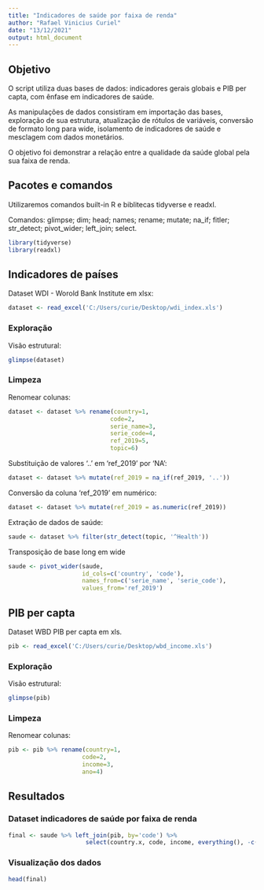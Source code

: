```yaml
---
title: "Indicadores de saúde por faixa de renda"
author: "Rafael Vinicius Curiel"
date: "13/12/2021"
output: html_document
---
```



## Objetivo

O script utiliza duas bases de dados: indicadores gerais globais e PIB per capta, com ênfase
em indicadores de saúde. 

As manipulações de dados consistiram em importação das bases, exploração de sua estrutura, 
atualização de rótulos de variáveis, conversão de formato long para wide, isolamento de 
indicadores de saúde e mesclagem com dados monetários.

O objetivo foi demonstrar a relação entre a qualidade da saúde global pela sua faixa de renda.



## Pacotes e comandos

Utilizaremos comandos built-in R e biblitecas tidyverse e readxl.

Comandos:
    glimpse; dim; head; names; rename; mutate; na_if; fitler; str_detect;
    pivot_wider; left_join; select.

```r
library(tidyverse)
library(readxl)
```



## Indicadores de países

Dataset WDI - Worold Bank Institute em xlsx:
```r
dataset <- read_excel('C:/Users/curie/Desktop/wdi_index.xls')
```



### Exploração

Visão estrutural:
```r
glimpse(dataset)
```



### Limpeza

Renomear colunas:
```r
dataset <- dataset %>% rename(country=1,
                             code=2,
                             serie_name=3,
                             serie_code=4,
                             ref_2019=5,
                             topic=6)
```


Substituição de valores '..' em 'ref_2019' por 'NA':
```r
dataset <- dataset %>% mutate(ref_2019 = na_if(ref_2019, '..'))
```


Conversão da coluna 'ref_2019' em numérico:
```r
dataset <- dataset %>% mutate(ref_2019 = as.numeric(ref_2019))
```


Extração de dados de saúde:
```r
saude <- dataset %>% filter(str_detect(topic, '^Health'))
```


Transposição de base long em wide
```r
saude <- pivot_wider(saude,
                     id_cols=c('country', 'code'),
                     names_from=c('serie_name', 'serie_code'),
                     values_from='ref_2019')
```




## PIB per capta

Dataset WBD PIB per capta em xls.
```r
pib <- read_excel('C:/Users/curie/Desktop/wbd_income.xls')
```




### Exploração

Visão estrutural:
```r
glimpse(pib)
```



### Limpeza

Renomear colunas:
```r
pib <- pib %>% rename(country=1,
                     code=2,
                     income=3,
                     ano=4)
```




## Resultados

### Dataset indicadores de saúde por faixa de renda

```r
final <- saude %>% left_join(pib, by='code') %>%
                      select(country.x, code, income, everything(), -c(ano))
```


### Visualização dos dados

```r
head(final)
```